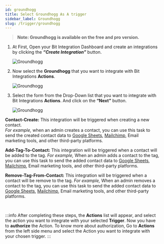 ```yaml
---
id: groundhogg
title: Select Groundhogg As A trigger
sidebar_label: Groundhogg
slug: /trigger/groundhogg
---
```



> **Note: Groundhogg is available on the free and pro version.**

1. At First, Open your Bit Integration Dashboard and create an integrations by clicking the **_“Create Integration”_** button.

   <Image src="trigger/_create-integrations" alt="Groundhogg" w="1020" h="350" />

2. Now select the **Groundhogg** that you want to integrate with Bit Integrations **Actions**.

   <Image src="trigger/groundhogg/select-trigger" alt="Groundhogg" w="1020" h="350" />

3. Select the form from the Drop-Down list that you want to integrate with Bit Integrations **Actions**. And click on the **“Next”** button.

   <Image src="trigger/groundhogg/select-form-or-task-name" alt="Groundhogg" w="1020" h="350"/>
   

**Contact-Create:** This integration will be triggered when creating a new contact.  
*For example,* when an admin creates a contact, you can use this task to send the created contact data to [Google Sheets](https://docs.bit-integrations.bitapps.pro/integrations/google-sheet), [Mailchimp](https://docs.bit-integrations.bitapps.pro/integrations/wpcf7-mailchimp), Email marketing tools, and other third-party platforms.

**Add-Tag-To-Contact:** This integration will be triggered when a contact will be added to the tag. 
*For example,* When an admin adds a contact to the tag, you can use this task to send the added contact data to [Google Sheets](https://docs.bit-integrations.bitapps.pro/integrations/google-sheet), [Mailchimp](https://docs.bit-integrations.bitapps.pro/integrations/wpcf7-mailchimp), Email marketing tools, and other third-party platforms.

**Remove-Tag-From-Contact:** This integration will be triggered when a contact will be remove to the tag. 
*For example,* When an admin removes a contact to the tag, you can use this task to send the added contact data to [Google Sheets](https://docs.bit-integrations.bitapps.pro/integrations/google-sheet), [Mailchimp](https://docs.bit-integrations.bitapps.pro/integrations/wpcf7-mailchimp), Email marketing tools, and other third-party platforms.

<br/>

:::info
  After completing these steps, the **Actions** list will appear, and select the action you want to integrate with your selected **Trigger**. Now you have to **authorize** the Action. To know more about authorization, Go to **Actions** from the left side menu and select the Action you want to integrate with your chosen trigger.
:::

<Feedback/>